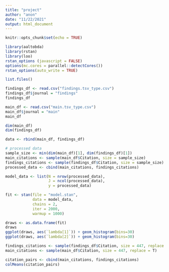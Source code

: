 ```yaml
---
title: "project"
author: "anon"
date: "11/22/2021"
output: html_document
---
```


```r
knitr::opts_chunk$set(echo = TRUE)
```

```r
library(aaltobda)
library(rstan)
library(loo)
rstan_options (javascript = FALSE)
options(mc.cores = parallel::detectCores())
rstan_options(auto_write = TRUE)
```




```r
list.files()
```

```r
findings_df <- read.csv("findings.tsv_type.csv")
findings_df$journal = "findings"
findings_df

main_df <- read.csv("main.tsv_type.csv")
main_df$journal = "main"
main_df

dim(main_df)
dim(findings_df)

data <- rbind(main_df, findings_df)
```
```r
# processed data
sample_size <- min(dim(main_df)[1], dim(findings_df)[1])
main_citations <- sample(main_df$Citation, size = sample_size)
findings_citations <- sample(findings_df$Citation, size = sample_size)
processed_data <- cbind(main_citations, findings_citations)
```


```r
model_data <- list(N = nrow(processed_data),
                   J = ncol(processed_data),
                   y = processed_data)

fit <- stan(file = "model.stan", 
            data = model_data,
            chains = 2,
            iter = 2000,
            warmup = 1000)
```

```r
draws <- as.data.frame(fit)
draws
ggplot(draws, aes(`lambda[1]`)) + geom_histogram(bins=30)
ggplot(draws, aes(`lambda[2]`)) + geom_histogram(bins=30)
```


```r
findings_citations <- sample(findings_df$Citation, size = 447, replace = T)
main_citations <- sample(main_df$Citation, size = 447, replace = T)

citation_pairs <- cbind(main_citations, findings_citations)
colMeans(citation_pairs)
```
